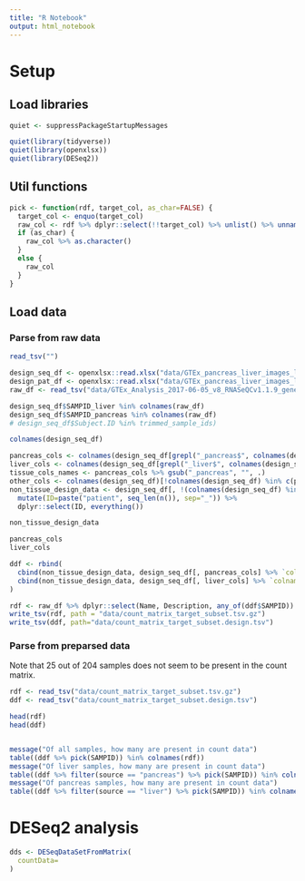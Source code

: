 ```yaml
---
title: "R Notebook"
output: html_notebook
---
```


# Setup

## Load libraries

```r
quiet <- suppressPackageStartupMessages

quiet(library(tidyverse))
quiet(library(openxlsx))
quiet(library(DESeq2))
```

## Util functions

```r
pick <- function(rdf, target_col, as_char=FALSE) {
  target_col <- enquo(target_col)
  raw_col <- rdf %>% dplyr::select(!!target_col) %>% unlist() %>% unname()
  if (as_char) {
    raw_col %>% as.character()
  }
  else {
    raw_col
  }
}
```

## Load data

### Parse from raw data

```r
read_tsv("")

design_seq_df <- openxlsx::read.xlsx("data/GTEx_pancreas_liver_images_liverfat_pancreasfat_seq.xlsx")
design_pat_df <- openxlsx::read.xlsx("data/GTEx_pancreas_liver_images_liverfat_pancreasfat.xlsx")
raw_df <- read_tsv("data/GTEx_Analysis_2017-06-05_v8_RNASeQCv1.1.9_gene_reads.gct", skip = 2)

design_seq_df$SAMPID_liver %in% colnames(raw_df)
design_seq_df$SAMPID_pancreas %in% colnames(raw_df)
# design_seq_df$Subject.ID %in% trimmed_sample_ids)

colnames(design_seq_df)

pancreas_cols <- colnames(design_seq_df[grepl("_pancreas$", colnames(design_seq_df))])
liver_cols <- colnames(design_seq_df[grepl("_liver$", colnames(design_seq_df))])
tissue_cols_names <- pancreas_cols %>% gsub("_pancreas", "", .)
other_cols <- colnames(design_seq_df)[!colnames(design_seq_df) %in% c(pancreas_cols, liver_cols)]
non_tissue_design_data <- design_seq_df[, !(colnames(design_seq_df) %in% c(pancreas_cols, liver_cols))] %>%
  mutate(ID=paste("patient", seq_len(n()), sep="_")) %>% 
  dplyr::select(ID, everything())

non_tissue_design_data

pancreas_cols
liver_cols

ddf <- rbind(
  cbind(non_tissue_design_data, design_seq_df[, pancreas_cols] %>% `colnames<-`(tissue_cols_names) %>% mutate(source="pancreas")),
  cbind(non_tissue_design_data, design_seq_df[, liver_cols] %>% `colnames<-`(tissue_cols_names) %>% mutate(source="liver"))
)

rdf <- raw_df %>% dplyr::select(Name, Description, any_of(ddf$SAMPID))
write_tsv(rdf, path = "data/count_matrix_target_subset.tsv.gz")
write_tsv(ddf, path="data/count_matrix_target_subset.design.tsv")

```

### Parse from preparsed data

Note that 25 out of 204 samples does not seem to be present in the count matrix.

```r
rdf <- read_tsv("data/count_matrix_target_subset.tsv.gz")
ddf <- read_tsv("data/count_matrix_target_subset.design.tsv")

head(rdf)
head(ddf)


message("Of all samples, how many are present in count data")
table((ddf %>% pick(SAMPID)) %in% colnames(rdf))
message("Of liver samples, how many are present in count data")
table((ddf %>% filter(source == "pancreas") %>% pick(SAMPID)) %in% colnames(rdf))
message("Of pancreas samples, how many are present in count data")
table((ddf %>% filter(source == "liver") %>% pick(SAMPID)) %in% colnames(rdf))
```

# DESeq2 analysis

```r
dds <- DESeqDataSetFromMatrix(
  countData=
)
```





















